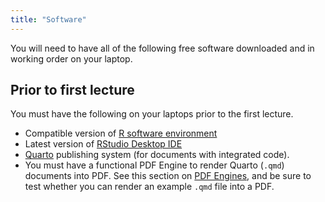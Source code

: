 ```yaml
---
title: "Software"
---
```


You will need to have all of the following free software downloaded and in working order on your laptop.

::: callout-important
## Prior to first lecture

You must have the following on your laptops prior to the first lecture.
:::

-   Compatible version of [R software environment](https://ftp.osuosl.org/pub/cran/){target="_blank"}
-   Latest version of [RStudio Desktop IDE](https://posit.co/downloads/){target="_blank"}
-   [Quarto](https://quarto.org/docs/get-started/){target="_blank"} publishing system (for documents with integrated code).
-   You must have a functional PDF Engine to render Quarto (`.qmd`) documents into PDF. See this section on [PDF Engines](https://quarto.org/docs/output-formats/pdf-engine.html){target="_blank"}, and be sure to test whether you can render an example `.qmd` file into a PDF.
